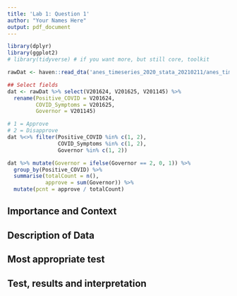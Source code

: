 ```yaml
---
title: 'Lab 1: Question 1'
author: "Your Names Here"
output: pdf_document
---
```


```r
library(dplyr)
library(ggplot2) 
# library(tidyverse) # if you want more, but still core, toolkit
```

```r
rawDat <- haven::read_dta('anes_timeseries_2020_stata_20210211/anes_timeseries_2020_stata_20210211.dta')

## Select fields
dat <- rawDat %>% select(V201624, V201625, V201145) %>%
  rename(Positive_COVID = V201624,
         COVID_Symptoms = V201625,
         Governor = V201145)

# 1 = Approve
# 2 = Disapprove
dat %<>% filter(Positive_COVID %in% c(1, 2),
                COVID_Symptoms %in% c(1, 2),
                Governor %in% c(1, 2))

dat %>% mutate(Governor = ifelse(Governor == 2, 0, 1)) %>% 
  group_by(Positive_COVID) %>% 
  summarise(totalCount = n(),
            approve = sum(Governor)) %>%
  mutate(pcnt = approve / totalCount)
```


## Importance and Context
<!-- You can (and should delete each of these comments lines in your final report) --> 
<!-- Explain why the reader should care about your research question. -->

## Description of Data
<!-- Explain how your research question is operationalized, including whether the variables you create are appropriate to study the concepts in question. --> 
<!-- What are some basic features of the data distribution? --> 
<!-- What changes do you make to the data and why? --> 

## Most appropriate test 
<!-- Explain which test is the most appropriate to answer your question and why it is the most appropriate --> 
<!-- List every assumption that your test requires and evaluate it. -->

## Test, results and interpretation
<!-- What are the results of your test? --> 
<!-- What do the results of this test mean? What is the practical significance? --> 
